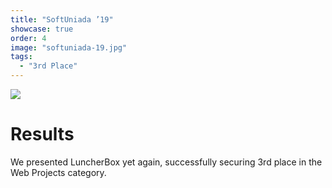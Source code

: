```yaml
---
title: "SoftUniada ’19"
showcase: true
order: 4
image: "softuniada-19.jpg"
tags:
  - "3rd Place"
---
```


![](/softuniada-19.jpg)

# Results

We presented LuncherBox yet again, successfully securing 3rd place in the Web Projects category.
